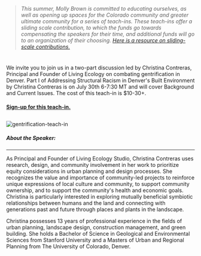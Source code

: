 

<div className={styles["Welcome"]}>


> *This summer, Molly Brown is committed to educating ourselves, as well as opening up spaces for the Colorado community and greater ultimate community for a series of teach-ins. These teach-ins offer a sliding scale contribution, to which the funds go towards compensating the speakers for their time, and additional funds will go to an organization of their choosing. [Here is a resource on sliding-scale contributions.](http://www.wortsandcunning.com/blog/sliding-scale)*


#
We invite you to join us in a two-part discussion led by Christina Contreras, Principal and Founder of Living Ecology on combating gentrification in Denver. Part I of Addressing Structural Racism in Denver's Built Environment by Christina Contreras is on July 30th 6-7:30 MT and will cover Background and Current Issues. The cost of this teach-in is $10-30+.

#### **[Sign-up for this teach-in.](https://docs.google.com/forms/d/e/1FAIpQLSc_kOh8XP5lBsgB1gqCU8Ol2H8mViIYb1eutjr0YIaY6Y2xdg/viewform)**


##
<img src={photo}  alt="gentrification-teach-in" />

##### About the Speaker:

-------------------

As Principal and Founder of Living Ecology Studio, Christina Contreras uses research, design, and community involvement in her work to prioritize equity considerations in urban planning and design processes. She recognizes the value and importance of community-led projects to reinforce unique expressions of local culture and community, to support community ownership, and to support the community's health and economic goals. Christina is particularly interested in exploring mutually beneficial symbiotic relationships between humans and the land and connecting with generations past and future through places and plants in the landscape.

Christina possesses 13 years of professional experience in the fields of urban planning, landscape design, construction management, and green building. She holds a Bachelor of Science in Geological and Environmental Sciences from Stanford University and a Masters of Urban and Regional Planning from The University of Colorado, Denver.
</div>
